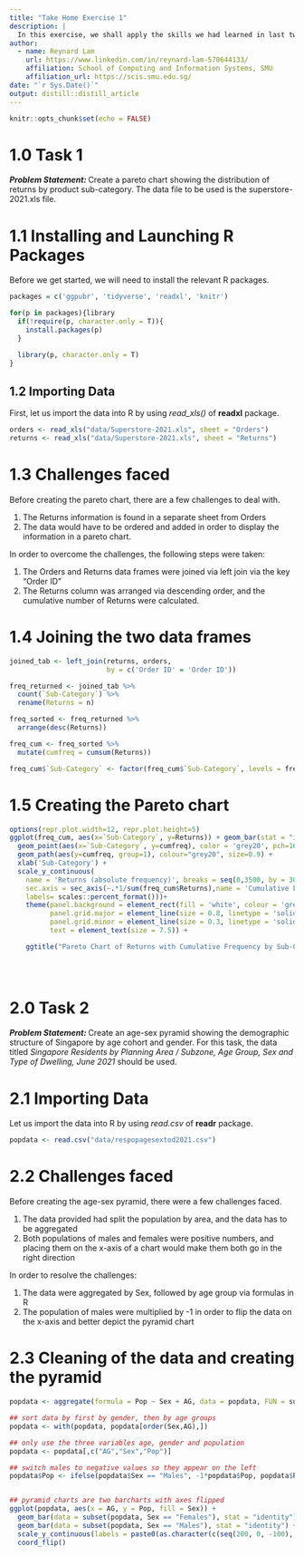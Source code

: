 ```yaml
---
title: "Take Home Exercise 1"
description: |
  In this exercise, we shall apply the skills we had learned in last two lessons to create data visualisation by using ggplot2.
author:
  - name: Reynard Lam 
    url: https://www.linkedin.com/in/reynard-lam-570644133/
    affiliation: School of Computing and Information Systems, SMU
    affiliation_url: https://scis.smu.edu.sg/
date: "`r Sys.Date()`"
output: distill::distill_article
---
```


```r
knitr::opts_chunk$set(echo = FALSE)
```

# 1.0 Task 1

***Problem Statement: *** Create a pareto chart showing the distribution of returns by product sub-category. The data file to be used is the superstore-2021.xls file.


# 1.1 Installing and Launching R Packages

Before we get started, we will need to install the relevant R packages. 


```r
packages = c('ggpubr', 'tidyverse', 'readxl', 'knitr')

for(p in packages){library
  if(!require(p, character.only = T)){
    install.packages(p)
  }

  library(p, character.only = T)
}
```

## 1.2 Importing Data 

First, let us import the data into R by using *read_xls()*  of **readxl** package.  

```r
orders <- read_xls("data/Superstore-2021.xls", sheet = "Orders")
returns <- read_xls("data/Superstore-2021.xls", sheet = "Returns")


```


# 1.3 Challenges faced

Before creating the pareto chart, there are a few challenges to deal with.

1) The Returns information is found in a separate sheet from Orders
2) The data would have to be ordered and added in order to display the information in a pareto chart.

In order to overcome the challenges, the following steps were taken:

1) The Orders and Returns data frames were joined via left join via the key "Order ID"
2) The Returns column was arranged via descending order, and the cumulative number of Returns were calculated.


# 1.4 Joining the two data frames


```r
joined_tab <- left_join(returns, orders,
                        by = c('Order ID' = 'Order ID'))

freq_returned <- joined_tab %>% 
  count(`Sub-Category`) %>%
  rename(Returns = n)

freq_sorted <- freq_returned %>%
  arrange(desc(Returns))

freq_cum <- freq_sorted %>%
  mutate(cumfreq = cumsum(Returns))

freq_cum$`Sub-Category` <- factor(freq_cum$`Sub-Category`, levels = freq_cum$`Sub-Category`)
```


# 1.5 Creating the Pareto chart

```r
options(repr.plot.width=12, repr.plot.height=5)
ggplot(freq_cum, aes(x=`Sub-Category`, y=Returns)) + geom_bar(stat = "identity", aes(y=Returns), fill = 'lightgreen')+
  geom_point(aes(x=`Sub-Category`, y=cumfreq), color = 'grey20', pch=16, size=1) + 
  geom_path(aes(y=cumfreq, group=1), colour="grey20", size=0.9) +
  xlab('Sub-Category') +
  scale_y_continuous(
    name = 'Returns (absolute frequency)', breaks = seq(0,3500, by = 300), minor_breaks=seq(0,3500,100),
    sec.axis = sec_axis(~.*1/sum(freq_cum$Returns),name = 'Cumulative Frequency (%)', breaks = seq(0,1, by=0.1),
    labels= scales::percent_format()))+
    theme(panel.background = element_rect(fill = 'white', colour = 'grey60', size = 0.5, linetype = 'solid'),
          panel.grid.major = element_line(size = 0.8, linetype = 'solid', colour = 'grey85'),
          panel.grid.minor = element_line(size = 0.3, linetype = 'solid', colour = 'grey95'),
          text = element_text(size = 7.5)) +

    ggtitle("Pareto Chart of Returns with Cumulative Frequency by Sub-Category")
                        

   

```


# 2.0 Task 2

***Problem Statement: *** Create an age-sex pyramid showing the demographic structure of Singapore by age cohort and gender. For this task, the data titled *Singapore Residents by Planning Area / Subzone, Age Group, Sex and Type of Dwelling, June 2021* should be used.


# 2.1 Importing Data

Let us import the data into R by using *read.csv*  of **readr** package.  

```r
popdata <- read.csv("data/respopagesextod2021.csv")


```

# 2.2 Challenges faced

Before creating the age-sex pyramid, there were a few challenges faced.

1) The data provided had split the population by area, and the data has to be aggregated
2) Both populations of males and females were positive numbers, and placing them on the x-axis of a chart would make them both go in the right direction

In order to resolve the challenges:

1) The data were aggregated by Sex, followed by age group via formulas in R
2) The population of males were multiplied by -1 in order to flip the data on the x-axis and better depict the pyramid chart

# 2.3 Cleaning of the data and creating the pyramid


```r

popdata <- aggregate(formula = Pop ~ Sex + AG, data = popdata, FUN = sum)

## sort data by first by gender, then by age groups
popdata <- with(popdata, popdata[order(Sex,AG),])

## only use the three variables age, gender and population 
popdata <- popdata[,c("AG","Sex","Pop")]

## switch males to negative values so they appear on the left
popdata$Pop <- ifelse(popdata$Sex == "Males", -1*popdata$Pop, popdata$Pop)


## pyramid charts are two barcharts with axes flipped
ggplot(popdata, aes(x = AG, y = Pop, fill = Sex)) +
  geom_bar(data = subset(popdata, Sex == "Females"), stat = "identity") +
  geom_bar(data = subset(popdata, Sex == "Males"), stat = "identity") +
  scale_y_continuous(labels = paste0(as.character(c(seq(200, 0, -100), seq(100, 200, 100))), "k")) +
  coord_flip()

```

